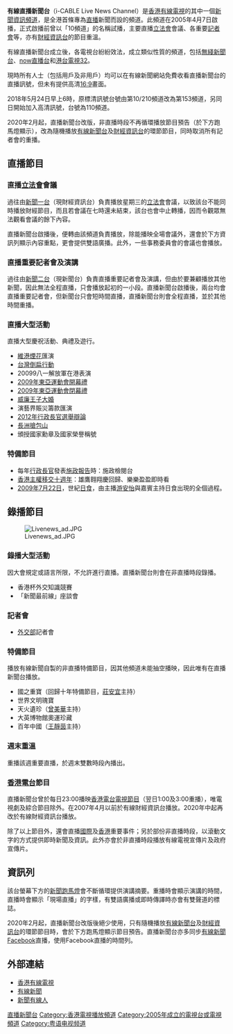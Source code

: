{{Otheruses|subject=[[香港有線電視|香港有線電視]]的'''直播新聞台'''|other=前身為[[無綫網絡電視|無綫網絡電視]]'''TVB新聞2台'''的同名頻道|直播新聞台}}

{{頻道資訊
| 頻道名稱         = 有線直播新聞台／有線高清直播新聞台 <br/>{{lang|en|i-CABLE Live News Channel}}／{{lang|en| HD Live News Channel}}
| 頻道圖片檔案     = I-CABLE_Live_News_Channel.png
| 頻道圖片尺寸     = 180px
| 頻道圖片名稱     =
| 所屬國家         = {{HKG}}
| 總部所在         = {{HKG}}[[荃灣|荃灣]]
| 播放地區         = {{HKG}}
| 開播日期         = 2005年4月7日
| 停播日期         =
| 頻道類別         = 新聞資訊
| 視頻格式         = 153頻道：[[16:9|16:9]]；<br/>110頻道：[[16:9|16:9]]；[[1080i|1080i]]
| 收視率           = 
| 收視率調查時間   = 
| 收視率資料來源   = 
| 頻道口號         = 
| 擁有者           = [[香港有線新聞有限公司|香港有線新聞有限公司]]
| 持股者           = 
| 前頻道名稱       = 
| 被取代名稱       = 
| 集團同類頻道     = 
| 重播服務頻道     = 
| 頻道官方網站     = http://cablenews.i-cable.com
| 備註             = 
| 有線電視供應商01 = [[香港有線電視|香港有線電視]]
| 有線電視頻道數01 = 110頻道（高清）<br>153頻道（標清）
| 線上收看網站01   = 有線新聞網站
| 線上收看網址01   = [http://cablenews.i-cable.com/webapps/suddenfeed.php 新聞直播]
| OTT供應商02      = 有線新聞
| OTT頻道數02      = APP（無特定頻道）
|}}
'''有線直播新聞台'''（i-CABLE Live News Channel）是[[香港|香港]][[香港有線電視|有線電視]]的其中一個[[新聞|新聞]][[資訊|資訊]][[頻道|頻道]]，是全港首條專為[[直播|直播]]新聞而設的頻道。此頻道在2005年4月7日啟播，正式啟播前曾以「10頻道」的名稱試播，主要直播[[香港特別行政區立法會|立法會]]會議、各重要[[記者會|記者會]]等，亦有[[香港有線電視財經資訊台|財經資訊台]]的節目重溫。

有線直播新聞台成立後，各電視台紛紛效法，成立類似性質的頻道，包括[[無綫新聞台|無綫新聞台]]、[[now直播台|now直播台]]和[[港台電視32|港台電視32]]。

現時所有人士（包括用戶及非用戶）均可以在有線新聞網站免費收看直播新聞台的直播訊號，但未有提供高清[[16:9|16:9]]畫面。

2018年5月24日早上6時，原標清訊號台號由第10/210頻道改為第153頻道，另同日開始加入高清訊號，台號為110頻道。

2020年2月起，直播新聞台改版，非直播時段不再循環播放節目預告（於下方跑馬燈顯示），改為隨機播放[[香港有線電視新聞台|有線新聞台]]及[[香港有線電視財經資訊台|財經資訊台]]的環節節目，同時取消所有記者會的重播。

==直播節目==
===直播[[香港特別行政區立法會|立法會]]會議===
過往由[[有線財經資訊台|新聞一台]]（現財經資訊台）負責播放星期三的[[香港特別行政區立法會|立法會]]會議，以致該台不能同時播放財經節目，而且若會議在七時還未結束，該台也會中止轉播，因而令觀眾無法觀看會議的餘下內容。

直播新聞台啟播後，便轉由該頻道負責播放，除能播映全場會議外，還會於下方資訊列顯示內容重點，更會提供雙語廣播。此外，一些事務委員會的會議也會播放。

===直播重要記者會及演講===
過往由[[有線新聞台|新聞二台]]（現新聞台）負責直播重要記者會及演講，但由於要兼顧播放其他新聞，因此無法全程直播，只會播放起初的一小段。直播新聞台啟播後，兩台均會直播重要記者會，但新聞台只會短時間直播，直播新聞台則會全程直播，並於其他時間重播。

===直播大型活動===
直播大型慶祝活動、典禮及遊行。
* [[維港|維港]][[煙花|煙花]]匯演
* [[台灣|台灣]][[百萬人民倒扁運動|倒扁行動]]
* 20099八一解放軍在港表演
* [[2009年東亞運動會開幕禮|2009年東亞運動會開幕禮]]
* [[2009年東亞運動會閉幕禮|2009年東亞運動會閉幕禮]]
* [[劍橋公爵威廉王子與凱特·米德爾頓的婚禮|威廉王子大婚]]
* 演藝界賑災籌款匯演
* [[2012年行政長官選舉辯論|2012年行政長官選舉辯論]]
* [[長洲搶包山|長洲搶包山]]
* 頒授國家勳章及國家榮譽稱號

===特備節目===
*每年[[行政長官|行政長官]]發表[[施政報告|施政報告]]時：施政檢閱台
*[[香港主權移交十週年|香港主權移交十週年]]：雄鷹翱翔慶回歸、樂樂盈盈即時看
*[[2009年7月22日日食|2009年7月22日]]，世紀[[日食|日食]]，由主播[[游安怡|游安怡]]與嘉賓主持日食出現的全個過程。

==錄播節目==
[[File:Livenews_ad.JPG|thumb]]
===錄播大型活動===
因大會規定或語言所限，不允許進行直播。直播新聞台則會在非直播時段錄播。
* 香港杯外交知識競賽
*「新聞最前線」座談會
===記者會===
* [[中華人民共和國外交部|外交部]]記者會
===特備節目=== 
播放有線新聞自製的非直播特備節目，因其他頻道未能抽空播映，因此唯有在直播新聞台播放。
* 國之重寶（回歸十年特備節目，[[莊安宜|莊安宜]]主持）
* 世界文明瑰寶
* 天火遺珍（[[曾美華|曾美華]]主持）
* 大英博物館奧運珍藏
* 百年中國（[[王靜茵|王靜茵]]主持）

===週末重溫===
重播該週重要直播，於週末雙數時段內播出。

===[[香港電台|香港電台]]節目===
直播新聞台曾於每日23:00播映[[香港電台|香港電台]][[香港電台電視節目列表|電視節目]]（翌日1:00及3:00重播），唯電視劇及綜合節目除外。在2007年4月以前於有線財經資訊台播放。2020年中起再改於有線財經資訊台播放。

除了以上節目外，還會直播[[國際|國際]]及[[香港|香港]]重要事件；另於部份非直播時段，以滾動文字的方式提供即時新聞及資訊。此外亦會於非直播時段播放有線電視宣傳片及政府宣傳片。

==資訊列==
該台螢幕下方的[[新聞跑馬燈|新聞跑馬燈]]會不斷循環提供演講摘要。重播時會顯示演講的時間，直播時會顯示「現場直播」的字樣，有雙語廣播或即時傳譯時亦會有雙聲道的標誌。

2020年2月起，直播新聞台改版後絕少使用，只有隨機播放[[香港有線電視新聞台|有線新聞台]]及[[香港有線電視財經資訊台|財經資訊台]]的環節節目時，會於下方跑馬燈顯示節目預告。直播新聞台亦多同步[[香港有線新聞|有線新聞]]Facebook直播，使用Facebook直播的時間列。

==外部連結==
*[http://www.cabletv.com.hk 香港有線電視] {{Wayback|url=http://www.cabletv.com.hk/ |date=20090701185400 }}
*[http://cablenews.i-cable.com 有線新聞] {{Webarchive|url=https://archive.is/20121205081911/http://cablenews.i-cable.com/ |date=2012-12-05 }}
*[https://web.archive.org/web/20090427083628/http://www.i-cable.com/story/ 新聞有線人]

{{香港有線電視頻道列表}}

[[Category:香港有線電視|直播新聞台]]
[[Category:香港電視播放頻道|Category:香港電視播放頻道]]
[[Category:2005年成立的電視台或電視頻道|Category:2005年成立的電視台或電視頻道]]
[[Category:粤语电视频道|Category:粤语电视频道]]